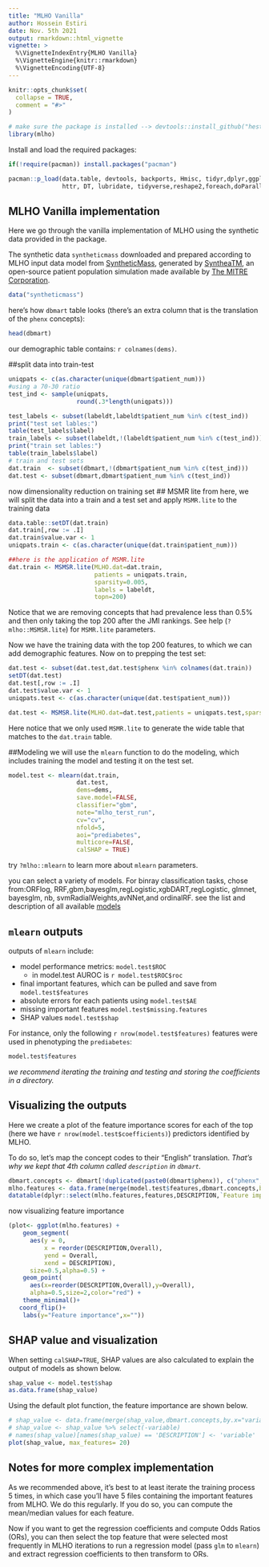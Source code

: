 ```yaml
---
title: "MLHO Vanilla"
author: Hossein Estiri
date: Nov. 5th 2021
output: rmarkdown::html_vignette
vignette: >
  %\VignetteIndexEntry{MLHO Vanilla}
  %\VignetteEngine{knitr::rmarkdown}
  %\VignetteEncoding{UTF-8}
---
```


```r
knitr::opts_chunk$set(
  collapse = TRUE,
  comment = "#>"
)
```

```r
# make sure the package is installed --> devtools::install_github("hestiri/mlho")
library(mlho)
```

Install and load the required packages:
```r
if(!require(pacman)) install.packages("pacman")

pacman::p_load(data.table, devtools, backports, Hmisc, tidyr,dplyr,ggplot2,plyr,scales,readr,
               httr, DT, lubridate, tidyverse,reshape2,foreach,doParallel,caret,gbm,lubridate,praznik, DALEX)
```

## MLHO Vanilla implementation

Here we go through the vanilla implementation of MLHO using the synthetic data provided in the package.

The synthetic data `syntheticmass` downloaded and prepared according to MLHO input data model from [SyntheticMass](https://synthea.mitre.org/downloads), generated by [SyntheaTM](https://synthetichealth.github.io/synthea/), an open-source patient population simulation made available by [The MITRE Corporation](https://health.mitre.org/).

```r
data("syntheticmass")
```
here's how `dbmart` table looks (there's an extra column that is the translation of the `phenx` concepts):
```r
head(dbmart)
```
our demographic table contains: `r colnames(dems)`.



##split data into train-test
```r
uniqpats <- c(as.character(unique(dbmart$patient_num)))
#using a 70-30 ratio
test_ind <- sample(uniqpats,
                   round(.3*length(uniqpats)))

test_labels <- subset(labeldt,labeldt$patient_num %in% c(test_ind))
print("test set lables:")
table(test_labels$label)
train_labels <- subset(labeldt,!(labeldt$patient_num %in% c(test_ind)))
print("train set lables:")
table(train_labels$label)
# train and test sets 
dat.train  <- subset(dbmart,!(dbmart$patient_num %in% c(test_ind)))
dat.test <- subset(dbmart,dbmart$patient_num %in% c(test_ind))
```

now dimensionality reduction on training set
## MSMR lite
from here, we will split the data into a train and a test set and apply `MSMR.lite` to the training data
```r
data.table::setDT(dat.train)
dat.train[,row := .I]
dat.train$value.var <- 1
uniqpats.train <- c(as.character(unique(dat.train$patient_num)))

##here is the application of MSMR.lite
dat.train <- MSMSR.lite(MLHO.dat=dat.train,
                        patients = uniqpats.train,
                        sparsity=0.005, 
                        labels = labeldt,
                        topn=200)
```
Notice that we are removing concepts that had prevalence less than 0.5% and then only taking the top 200 after the JMI rankings. See help (`?mlho::MSMSR.lite`) for `MSMR.lite` parameters. 

Now we have the training data with the top 200 features, to which we can add demographic features. Now on to prepping the test set:
```r
dat.test <- subset(dat.test,dat.test$phenx %in% colnames(dat.train))
setDT(dat.test)
dat.test[,row := .I]
dat.test$value.var <- 1
uniqpats.test <- c(as.character(unique(dat.test$patient_num)))

dat.test <- MSMSR.lite(MLHO.dat=dat.test,patients = uniqpats.test,sparsity=NA,jmi = FALSE,labels = labeldt)
```
Here notice that we only used `MSMR.lite` to generate the wide table that matches to the `dat.train` table.


##Modeling
we will use the `mlearn` function to do the modeling, which includes training the model and testing it on the test set.
```r
model.test <- mlearn(dat.train,
                   dat.test,
                   dems=dems,
                   save.model=FALSE,
                   classifier="gbm",
                   note="mlho_terst_run",
                   cv="cv",
                   nfold=5,
                   aoi="prediabetes",
                   multicore=FALSE,
                   calSHAP = TRUE)

```
try `?mlho::mlearn` to learn more about `mlearn` parameters. 


you can select a variety of models. For binray classification tasks, chose from:ORFlog, RRF,gbm,bayesglm,regLogistic,xgbDART,regLogistic, glmnet, bayesglm, nb, svmRadialWeights,avNNet,and ordinalRF. see the list and description of all available [models](https://rdrr.io/cran/caret/man/models.html)


## `mlearn` outputs
outputs of `mlearn` include:
  
* model performance metrics: `model.test$ROC`
  + in model.test AUROC is `r model.test$ROC$roc`
* final important features, which can be pulled and save from `model.test$features`
* absolute errors for each patients using `model.test$AE`
* missing important features `model.test$missing.features`
* SHAP values `model.test$shap`

For instance, only the following `r nrow(model.test$features)` features were used in phenotyping the `prediabetes`:

```r
model.test$features
```

*we recommend iterating the training and testing and storing the coefficients in a directory.*


## Visualizing the outputs
Here we create a plot of the feature importance scores for each of the top (here we have `r nrow(model.test$coefficients)`) predictors identified by MLHO.

To do so, let's map the concept codes to their "English" translation. *That's why we kept that 4th column called `description` in `dbmart`.*
```r
dbmart.concepts <- dbmart[!duplicated(paste0(dbmart$phenx)), c("phenx","DESCRIPTION")]
mlho.features <- data.frame(merge(model.test$features,dbmart.concepts,by.x="features",by.y = "phenx"))
datatable(dplyr::select(mlho.features,features,DESCRIPTION,`Feature importance`=Overall), options = list(pageLength = 5), filter = 'bottom')
```

now visualizing feature importance
```r
(plot<- ggplot(mlho.features) +
    geom_segment(
      aes(y = 0,
          x = reorder(DESCRIPTION,Overall),
          yend = Overall,
          xend = DESCRIPTION),
      size=0.5,alpha=0.5) +
    geom_point(
      aes(x=reorder(DESCRIPTION,Overall),y=Overall),
      alpha=0.5,size=2,color="red") +
    theme_minimal()+
   coord_flip()+
    labs(y="Feature importance",x=""))
```

## SHAP value and visualization
When setting `calSHAP=TRUE`, SHAP values are also calculated to explain the output of models as shown below. 

```r
shap_value <- model.test$shap
as.data.frame(shap_value)
```

Using the default plot function, the feature importance are shown below. 
```r
# shap_value <- data.frame(merge(shap_value,dbmart.concepts,by.x="variable_name",by.y = "phenx"))
# shap_value <- shap_value %>% select(-variable)
# names(shap_value)[names(shap_value) == 'DESCRIPTION'] <- 'variable'
plot(shap_value, max_features= 20)
```



## Notes for more complex implementation
As we recommended above, it's best to at least iterate the training process 5 times, in which case you'll have 5 files containing the important features from MLHO. We do this regularly. If you do so, you can compute the mean/median values for each feature.


Now if you want to get the regression coefficients and compute Odds Ratios (ORs), you can then select the top feature that were selected most frequently in MLHO iterations to run a regression model (pass `glm` to `mlearn`) and extract regression coefficients to then transform to ORs. 






